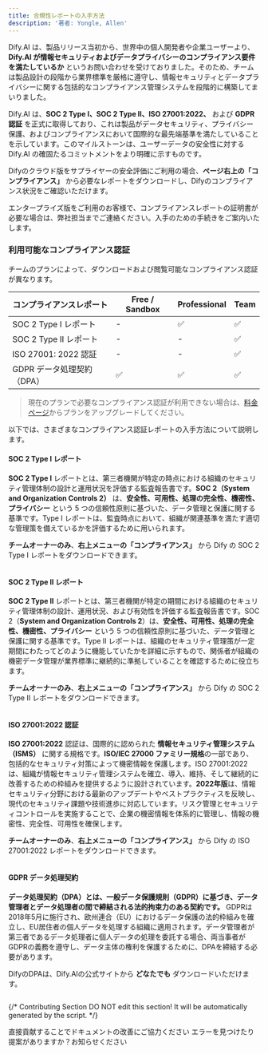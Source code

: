 ```yaml
---
title: 合規性レポートの入手方法
description: '著者: Yongle, Allen'
---
```


Dify.AI は、製品リリース当初から、世界中の個人開発者や企業ユーザーより、**Dify.AI が情報セキュリティおよびデータプライバシーのコンプライアンス要件を満たしているか** というお問い合わせを受けておりました。そのため、チームは製品設計の段階から業界標準を厳格に遵守し、情報セキュリティとデータプライバシーに関する包括的なコンプライアンス管理システムを段階的に構築してまいりました。

Dify.AI は、**SOC 2 Type I、SOC 2 Type II、ISO 27001:2022、** および **GDPR 認証** を正式に取得しており、これは製品がデータセキュリティ、プライバシー保護、およびコンプライアンスにおいて国際的な最先端基準を満たしていることを示しています。このマイルストーンは、ユーザーデータの安全性に対する Dify.AI の確固たるコミットメントをより明確に示すものです。

Difyのクラウド版をサプライヤーの安全評価にご利用の場合、**ページ右上の「コンプライアンス」** から必要なレポートをダウンロードし、Difyのコンプライアンス状況をご確認いただけます。

エンタープライズ版をご利用のお客様で、コンプライアンスレポートの証明書が必要な場合は、弊社担当までご連絡ください。入手のための手続きをご案内いたします。

### 利用可能なコンプライアンス認証

チームのプランによって、ダウンロードおよび閲覧可能なコンプライアンス認証が異なります。

| コンプライアンスレポート | Free / Sandbox | Professional | Team |
| ------------------------ | -------------- | ------------ | ---- |
| SOC 2 Type I レポート    | -              | ✅           | ✅   |
| SOC 2 Type II レポート   | -              | -            | ✅   |
| ISO 27001: 2022 認証     | -              | -            | ✅   |
| GDPR データ処理契約（DPA） | ✅           | ✅           | ✅   |

> 現在のプランで必要なコンプライアンス認証が利用できない場合は、[料金ページ](https://dify.ai/pricing)からプランをアップグレードしてください。

以下では、さまざまなコンプライアンス認証レポートの入手方法について説明します。

#### SOC 2 Type I レポート

**SOC 2 Type I** レポートとは、第三者機関が特定の時点における組織のセキュリティ管理体制の設計と運用状況を評価する監査報告書です。**SOC 2（System and Organization Controls 2）** は、**安全性、可用性、処理の完全性、機密性、プライバシー** という 5 つの信頼性原則に基づいた、データ管理と保護に関する基準です。Type I レポートは、監査時点において、組織が関連基準を満たす適切な管理策を備えているかを評価するために用いられます。

**チームオーナーのみ**、**右上メニューの「コンプライアンス」** から Dify の SOC 2 Type I レポートをダウンロードできます。

<img
src="https://assets-docs.dify.ai/2025/02/06975e86faba9928a11c962a57aa454f.png"
className="mx-auto"
alt=""
/>

#### SOC 2 Type II レポート

**SOC 2 Type II** レポートとは、第三者機関が特定の期間における組織のセキュリティ管理体制の設計、運用状況、および有効性を評価する監査報告書です。SOC 2（**System and Organization Controls 2**）は、**安全性、可用性、処理の完全性、機密性、プライバシー** という 5 つの信頼性原則に基づいた、データ管理と保護に関する基準です。Type II レポートは、組織のセキュリティ管理策が一定期間にわたってどのように機能していたかを詳細に示すもので、関係者が組織の機密データ管理が業界標準に継続的に準拠していることを確認するために役立ちます。

**チームオーナーのみ**、**右上メニューの「コンプライアンス」** から Dify の SOC 2 Type II レポートをダウンロードできます。

<img
src="https://assets-docs.dify.ai/2025/02/06975e86faba9928a11c962a57aa454f.png"
className="mx-auto"
alt=""
/>

#### ISO 27001:2022 認証

**ISO 27001:2022** 認証は、国際的に認められた **情報セキュリティ管理システム（ISMS）** に関する規格です。**ISO/IEC 27000 ファミリー規格**の一部であり、包括的なセキュリティ対策によって機密情報を保護します。ISO 27001:2022 は、組織が情報セキュリティ管理システムを確立、導入、維持、そして継続的に改善するための枠組みを提供するように設計されています。**2022年版**は、情報セキュリティ分野における最新のアップデートやベストプラクティスを反映し、現代のセキュリティ課題や技術進歩に対応しています。リスク管理とセキュリティコントロールを実施することで、企業の機密情報を体系的に管理し、情報の機密性、完全性、可用性を確保します。

**チームオーナーのみ**、**右上メニューの「コンプライアンス」** から Dify の ISO 27001:2022 レポートをダウンロードできます。

<img
src="https://assets-docs.dify.ai/2025/02/7aaf7771af28bf7182bf7fda40c7b5bb.png"
className="mx-auto"
alt=""
/>

#### GDPR データ処理契約

**データ処理契約（DPA）とは、一般データ保護規則（GDPR）に基づき、データ管理者とデータ処理者の間で締結される法的拘束力のある契約です。** GDPRは2018年5月に施行され、欧州連合（EU）におけるデータ保護の法的枠組みを確立し、EU居住者の個人データを処理する組織に適用されます。データ管理者が第三者であるデータ処理者に個人データの処理を委託する場合、両当事者がGDPRの義務を遵守し、データ主体の権利を保護するために、DPAを締結する必要があります。

DifyのDPAは、Dify.AIの公式サイトから **どなたでも** ダウンロードいただけます。

<img
src="https://assets-docs.dify.ai/2025/02/291cddb3bf9dfd8c92967eabb87b95a0.png"
className="mx-auto"
alt=""
/>

{/*
Contributing Section
DO NOT edit this section!
It will be automatically generated by the script.
*/}

<CardGroup cols="2">
    <Card
        title="このページを編集する"
        icon="pen-to-square"
        href="https://github.com/langgenius/dify-docs-mintlify/edit/main/ja-jp/policies/agreement/get-compliance-report.mdx"
    >
        直接貢献することでドキュメントの改善にご協力ください
    </Card>
    <Card
        title="問題を報告する"
        icon="github"
        href="https://github.com/langgenius/dify-docs-mintlify/issues/new?title=ドキュメントの問題%3A%20ompliance-rep&body=%23%23%20問題の説明%0A%3C%21--%20発見した問題について簡単に説明してください%20--%3E%0A%0A%23%23%20ページリンク%0Ahttps%3A%2F%2Fgithub.com%2Flanggenius%2Fdify-docs-mintlify%2Fblob%2Fmain%2Fja-jp/policies/agreement%2Fget-compliance-report.mdx%0A%0A%23%23%20提案される変更%0A%3C%21--%20特定の変更案がある場合は、ここで説明してください%20--%3E%0A%0A%3C%21--%20ドキュメントの品質向上にご協力いただきありがとうございます！%20--%3E"
    >
        エラーを見つけたり提案がありますか？お知らせください
    </Card>
</CardGroup>
